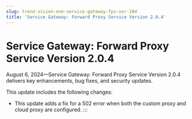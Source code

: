 ```yaml
---
slug: trend-vision-one-service-gateway-fps-ver-204
title: 'Service Gateway: Forward Proxy Service Version 2.0.4'
---
```

# Service Gateway: Forward Proxy Service Version 2.0.4

August 6, 2024—Service Gateway: Forward Proxy Service Version 2.0.4 delivers key enhancements, bug fixes, and security updates.

This update includes the following changes:

- This update adds a fix for a 502 error when both the custom proxy and cloud proxy are configured.
:::
